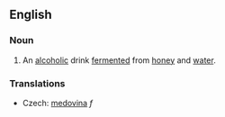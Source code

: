 ==English==

===Noun===
# An [[alcoholic]] drink [[fermented]] from [[honey]] and [[water]].

===Translations===

*Czech: [[medovina]] ''f''